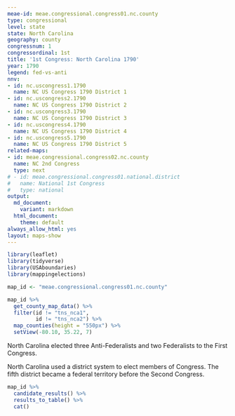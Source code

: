 ```yaml
---
meae-id: meae.congressional.congress01.nc.county
type: congressional
level: state
state: North Carolina
geography: county
congressnum: 1
congressordinal: 1st
title: '1st Congress: North Carolina 1790'
year: 1790
legend: fed-vs-anti
nnv:
- id: nc.uscongress1.1790
  name: NC US Congress 1790 District 1
- id: nc.uscongress2.1790
  name: NC US Congress 1790 District 2
- id: nc.uscongress3.1790
  name: NC US Congress 1790 District 3
- id: nc.uscongress4.1790
  name: NC US Congress 1790 District 4
- id: nc.uscongress5.1790
  name: NC US Congress 1790 District 5
related-maps:
- id: meae.congressional.congress02.nc.county
  name: NC 2nd Congress
  type: next
# - id: meae.congressional.congress01.national.district
#   name: National 1st Congress
#   type: national
output:
  md_document:
    variant: markdown
  html_document:
    theme: default
always_allow_html: yes
layout: maps-show
---
```


```r
library(leaflet)
library(tidyverse)
library(USAboundaries)
library(mappingelections)

map_id <- "meae.congressional.congress01.nc.county"
```

<div class="map">

```r
map_id %>%
  get_county_map_data() %>%
  filter(id != "tns_nca1",
         id != "tns_nca2") %>% 
  map_counties(height = "550px") %>% 
  setView(-80.10, 35.22, 7)
```

</div>

North Carolina elected three Anti-Federalists and two Federalists to the First Congress. 

North Carolina used a district system to elect members of Congress. The fifth district became a federal territory before the Second Congress.

<div class="results-table">

```r
map_id %>%
  candidate_results() %>%
  results_to_table() %>%
  cat()
```

</div>
